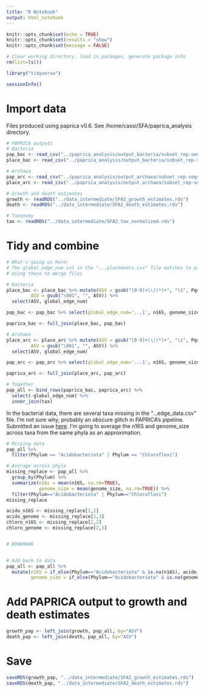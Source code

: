 ```yaml
---
title: "R Notebook"
output: html_notebook
---
```


```r
knitr::opts_chunk$set(echo = TRUE)
knitr::opts_chunk$set(results = "show")
knitr::opts_chunk$set(message = FALSE)
```

```r
# Clear working directory, load in packages, generate package info
rm(list=ls())

library("tidyverse")

sessionInfo()
```

# Import data

Files produced using paprica v0.6. See /home/cassi/SFA/paprica_analysis directory.

```r
# PAPRICA outputs
# Bacteria
pap_bac <- read_csv("../paprica_analysis/output_bacteria/subset_rep-seqs.bacteria.edge_data.csv")
place_bac <- read_csv("../paprica_analysis/output_bacteria/subset_rep-seqs.bacteria.combined_16S.bacteria.tax.placements.csv")

# Archaea
pap_arc <- read_csv("../paprica_analysis/output_archaea/subset_rep-seqs.archaea.edge_data.csv")
place_arc <- read_csv("../paprica_analysis/output_archaea/subset_rep-seqs.archaea.combined_16S.archaea.tax.placements.csv")

# Growth and death estimates
growth <- readRDS("../data_intermediate/SFA2_growth_estimates.rds")
death <- readRDS("../data_intermediate/SFA2_death_estimates.rds")

# Taxonomy
tax <- readRDS("../data_intermediate/SFA2_tax_normalized.rds")
```

# Tidy and combine

```r
# What's going on here:
# The global_edge_num col in the "...placements.csv" file matches to part of the string in the Pquery col in the "...edge_data.csv" file
# Using these to merge files

# Bacteria
place_bac <- place_bac %>% mutate(ASV = gsub("[0-9]+\\|(*)+", "\1", Pquery),
         ASV = gsub("\001", "", ASV)) %>% 
  select(ASV, global_edge_num)

pap_bac <- pap_bac %>% select(global_edge_num='...1', n16S, genome_size)

paprica_bac <- full_join(place_bac, pap_bac)

# Archaea
place_arc <- place_arc %>% mutate(ASV = gsub("[0-9]+\\|(*)+", "\1", Pquery),
         ASV = gsub("\001", "", ASV)) %>% 
  select(ASV, global_edge_num)

pap_arc <- pap_arc %>% select(global_edge_num='...1', n16S, genome_size)

paprica_arc <- full_join(place_arc, pap_arc)

# Together
pap_all <- bind_rows(paprica_bac, paprica_arc) %>% 
  select(-global_edge_num) %>% 
  inner_join(tax)
```

In the bacterial data, there are several taxa missing in the "...edge_data.csv" file. I'm not sure why, probably an obscure glitch in PAPRICA's pipeline. Submitted an issue [here](https://github.com/bowmanjeffs/paprica/issues/91). I'm going to average the n16S and genome_size across taxa from the same phyla as an approximation.

```r
# Missing data
pap_all %>% 
  filter(Phylum == "Acidobacteriota" | Phylum == "Chloroflexi")

# Average across phyla
missing_replace <- pap_all %>% 
  group_by(Phylum) %>% 
  summarize(n16s = mean(n16S, na.rm=TRUE),
            genome_size = mean(genome_size, na.rm=TRUE)) %>% 
  filter(Phylum=="Acidobacteriota" | Phylum=="Chloroflexi")
missing_replace

acido_n16S <- missing_replace[1,2]
acido_genome <- missing_replace[1,3]
chloro_n16S <- missing_replace[2,2]
chloro_genome <- missing_replace[2,3]


# BOOKMARK


# Add back to data
pap_all <- pap_all %>% 
  mutate(n16S = if_else(Phylum=="Acidobacteriota" & is.na(n16S), acido_n16S, if_else(Phylum=="Chloroflexi" & is.na(n16S), chloro_n16S, n16S)),
         genome_size = if_else(Phylum=="Acidobacteriota" & is.na(genome_size), acido_genome, if_else(Phylum=="Chloroflexi" & is.na(genome_size), chloro_genome, genome_size)))
```


# Add PAPRICA output to growth and death estimates

```r
growth_pap <- left_join(growth, pap_all, by="ASV")
death_pap <- left_join(death, pap_all, by="ASV")
```

# Save

```r
saveRDS(growth_pap, "../data_intermediate/SFA2_growth_estimates.rds")
saveRDS(death_pap, "../data_intermediate/SFA2_death_estimates.rds")
```

